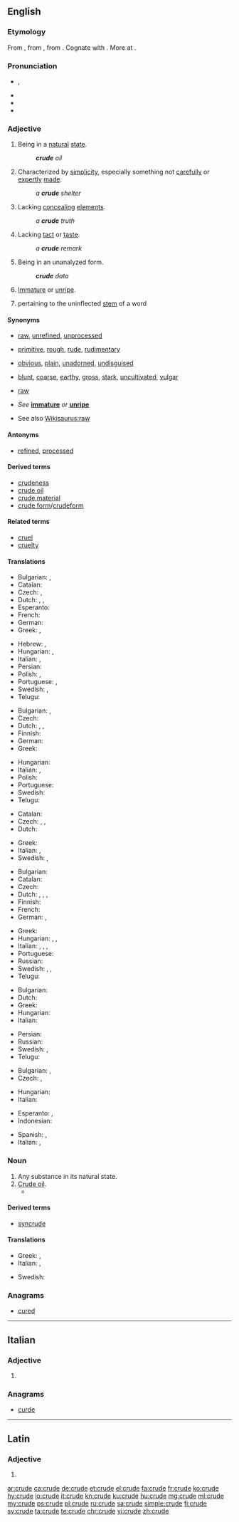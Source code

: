 ==English==
{{wikipedia|dab=crude}}

===Etymology===
From {{etyl|enm|en}} {{m|enm|crude}}, from {{etyl|la|en}} {{m|la|crūdus||raw, bloody, uncooked, undigested, crude}}, from {{etyl|ine-pro|en}} {{m|ine-pro|*krewh₂-||raw meat, fresh blood}}. Cognate with {{etyl|ang|-}} {{m|ang|hrēaw||raw, uncooked}}. More at {{l|en|raw}}.

===Pronunciation===
* {{enPR|kro͞od}}, {{IPA|/kɹuːd/|lang=en}}
* {{audio|En-us-crude.ogg|Audio (US)|lang=en}}
* {{rhymes|uːd|lang=en}}
* {{homophones|crewed|lang=en}}

===Adjective===
{{en-adj|er}}

# Being in a [[natural]] [[state]].
#: '''''crude''' oil''
# Characterized by [[simplicity]], especially something not [[carefully]] or [[expertly]] [[made]].
#: ''a '''crude''' shelter''
# Lacking [[concealing]] [[elements]].
#: ''a '''crude''' truth''
# Lacking [[tact]] or [[taste]].
#: ''a '''crude''' remark''
# {{label|en|statistics}} Being in an unanalyzed form.
#: '''''crude''' data''
# {{label|en|archaic}} [[immature|Immature]] or [[unripe]].
# {{lb|en|grammar}} pertaining to the uninflected [[stem]] of a word

====Synonyms====
* {{sense|being in a natural state}} [[raw]], [[unrefined]], [[unprocessed]]
* {{sense|characterized by simplicity}} [[primitive]], [[rough]], [[rude]], [[rudimentary]]
* {{sense|lacking concealing elements}} [[obvious]], [[plain]], [[unadorned]], [[undisguised]]
* {{sense|lacking tact or taste}} [[blunt]], [[coarse]], [[earthy]], [[gross]], [[stark]], [[uncultivated]], [[vulgar]]
* {{sense|statistics: in an unanalyzed form}} [[raw]]
* {{sense|archaic: immature or unripe}} ''See'' '''[[immature]]''' ''or'' '''[[unripe]]'''
* See also [[Wikisaurus:raw]]

====Antonyms====
* {{sense|being in a natural state}} [[refined]], [[processed]]

====Derived terms====
* [[crudeness]]
* [[crude oil]]
* [[crude material]]
* [[crude form]]/[[crudeform]]

====Related terms====
* [[cruel]]
* [[cruelty]]

====Translations====
{{trans-top|being in a natural state}}
* Bulgarian: {{t+|bg|суров}}, {{t+|bg|необработен}}
* Catalan: {{t|ca|cru}}
* Czech: {{t|cs|surový|m}}, {{t+|cs|syrový|m}}
* Dutch: {{t+|nl|ruw}}, {{t|nl|onbewerkt}}, {{t|nl|ongeraffineerd}}
* Esperanto: {{t|eo|kruda}}
* French: {{t+|fr|cru}}
* German: {{t+|de|roh}}
* Greek: {{t+|el|ακατέργαστος|m}}, {{t+|el|ανεπεξέργαστος|m}}
{{trans-mid}}
* Hebrew: {{t|he|גולמי|m|tr=golmy|sc=Hebr}}, {{t|he|גולמית|f|tr=golmyt|sc=Hebr}}
* Hungarian: {{t+|hu|nyers}}, {{t|hu|finomítatlan}}
* Italian: {{t|it|greggio|m}}, {{t+|it|grezzo}}
* Persian: {{t+|fa|خام|tr=xâm|sc=fa-Arab}}
* Polish: {{t+|pl|surowy}}, {{t|pl|nieoczyszczony}}
* Portuguese: {{t+|pt|cru}}, {{t+|pt|bruto}}
* Swedish: {{t+|sv|rå}}, {{t+|sv|grov}}
* Telugu: {{t+|te|ముడి|sc=Telu}}
{{trans-bottom}}

{{trans-top|characterized by simplicity}}
* Bulgarian: {{t+|bg|прост}}, {{t+|bg|груб}}
* Czech: {{t+|cs|prostý}}
* Dutch: {{t|nl|onafgewerkt}}, {{t+|nl|rudimentair}}, {{t+|nl|primitief}}
* Finnish: {{t+|fi|yksinkertainen}}
* German: {{t|de|unfertig}}
* Greek: {{t+|el|αδρός}}
{{trans-mid}}
* Hungarian: {{t+|hu|kezdetleges}}
* Italian: {{t+|it|rustico}}, {{t+|it|raffazzonato}}
* Polish: {{t+|pl|prymitywny}}
* Portuguese: {{t+|pt|rústico}}
* Swedish: {{t+|sv|enkel}}
* Telugu: {{t+|te|ముతక|sc=Telu}}
{{trans-bottom}}

{{trans-top|lacking concealing elements}}
* Catalan: {{t|ca|cru}}
* Czech: {{t+|cs|zřejmý}}, {{t|cs|evidentní}}, {{t+|cs|jasný}}
* Dutch: {{t+|nl|naakt}}
{{trans-mid}}
* Greek: {{t+|el|χονδροειδής}}
* Italian: {{t+|it|ovvio}}, {{t+|it|crudo}}
* Swedish: {{t+|sv|ohöljd}}, {{t+|sv|oförblommerad}}
{{trans-bottom}}

{{trans-top|lacking tact or taste}}
* Bulgarian: {{t+|bg|груб}}
* Catalan: {{t|ca|groller}}
* Czech: {{t|cs|neomalený|m}}
* Dutch: {{t+|nl|ruw}}, {{t+|nl|grof}}, {{t+|nl|smakeloos}}, {{t+|nl|vulgair}}
* Finnish: {{t+|fi|karkea}}
* French: {{t+|fr|vulgaire|m|f}}
* German: {{t+|de|roh}}, {{t+|de|grob}}
{{trans-mid}}
* Greek: {{t+|el|άξεστος|m}}
* Hungarian: {{t+|hu|durva}}, {{t+|hu|faragatlan}}, {{t+|hu|nyers}}
* Italian: {{t+|it|volgare|m|f}}, {{t+|it|crudo}}, {{t+|it|semplice}}, {{t+|it|grezzo}}
* Portuguese: {{t+|pt|bruto}}
* Russian: {{t+|ru|гру́бый}}
* Swedish: {{t+|sv|grov}}, {{t+|sv|plump}}, {{t|sv|oborstad}}
* Telugu: {{t+|te|నాటు|sc=Telu}}
{{trans-bottom}}

{{trans-top|statistics: in an unanalyzed form}}
* Bulgarian: {{t+|bg|суров}}
* Dutch: {{t+|nl|ruw}}
* Greek: {{t+|el|ανεπεξέργαστος|m|sc=Grek}}
* Hungarian: {{t+|hu|nyers}}
* Italian: {{t+|it|raffazzonato}}
{{trans-mid}}
* Persian: {{t+|fa|خام|tr=xâm|sc=fa-Arab}}
* Russian: {{t+|ru|необрабо́танный}}
* Swedish: {{t|sv|obearbetad}}, {{t+|sv|rå}}
* Telugu: {{t+|te|ముడి|sc=Telu}}
{{trans-bottom}}

{{trans-top|immature or unripe (see [[immature]] or [[unripe]])}}
* Bulgarian: {{t+|bg|незрял}}, {{t+|bg|неузрял}}
* Czech: {{t|cs|nedozrálý|m}}, {{t|cs|nezralý|m}}
{{trans-mid}}
* Hungarian: {{t+|hu|éretlen}}
* Italian: {{t+|it|acerbo}}
{{trans-bottom}}

{{checktrans-top}}
* Esperanto: {{t-check|eo|kruda petrolo}}, {{t-check|eo|nafto}}
* Indonesian: {{t+check|id|mentah}}
{{trans-mid}}
* Spanish: {{qualifier|1}} {{t+check|es|crudo}}, {{qualifier|2}} {{t-check|es|rudimentario}}
* Italian: {{qualifier|1,2}} {{t-check|it|greggio, grezzo}}, {{qualifier|3,4}} {{t+check|it|crudo}}
{{trans-bottom}}

===Noun===
{{en-noun}}

# Any substance in its natural state.
# [[crude oil|Crude oil]].
#* {{quote-magazine|date=2013-08-03|volume=408|issue=8847|magazine={{w|The Economist}}
|title=[http://www.economist.com/news/leaders/21582516-worlds-thirst-oil-could-be-nearing-peak-bad-news-producers-excellent Yesterday’s fuel]
|passage=The dawn of the oil age was fairly recent. Although the stuff was used to waterproof boats in the Middle East 6,000 years ago, extracting it in earnest began only in 1859 after an oil strike in Pennsylvania. The first barrels of '''crude''' fetched $18 (around $450 at today’s prices).}}

====Derived terms====
* [[syncrude]]

====Translations====
{{trans-top|any substance in its natural state}}
* Greek: {{t+|el|ακατέργαστος|m}}, {{t+|el|αργός|m}}
* Italian: {{t|it|greggio|m}}, {{t+|it|grezzo|m}}
{{trans-mid}}
* Swedish: {{t|sv|råämne|n}}
{{trans-bottom}}

===Anagrams===
* [[cured#English|cured]]

----

==Italian==

===Adjective===
{{head|it|adjective form}}

# {{feminine plural of|crudo|lang=it}}

===Anagrams===
* [[curde#Italian|curde]]

----

==Latin==

===Adjective===
{{la-adj-form|crūde}}

# {{inflection of|crūdus||voc|m|s|lang=la}}

[[ar:crude]]
[[ca:crude]]
[[de:crude]]
[[et:crude]]
[[el:crude]]
[[fa:crude]]
[[fr:crude]]
[[ko:crude]]
[[hy:crude]]
[[io:crude]]
[[it:crude]]
[[kn:crude]]
[[ku:crude]]
[[hu:crude]]
[[mg:crude]]
[[ml:crude]]
[[my:crude]]
[[ps:crude]]
[[pl:crude]]
[[ru:crude]]
[[sa:crude]]
[[simple:crude]]
[[fi:crude]]
[[sv:crude]]
[[ta:crude]]
[[te:crude]]
[[chr:crude]]
[[vi:crude]]
[[zh:crude]]